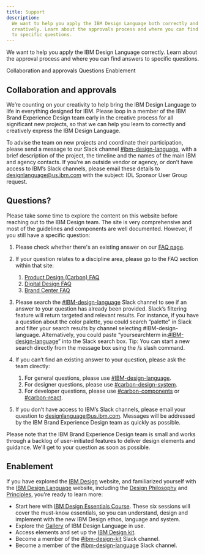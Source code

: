 ```yaml
---
title: Support
description:
  We want to help you apply the IBM Design Language both correctly and
  creatively. Learn about the approvals process and where you can find answers
  to specific questions.
---
```


<PageDescription>

We want to help you apply the IBM Design Language correctly. Learn about the
approval process and where you can find answers to specific questions.

</PageDescription>

<AnchorLinks>
  <AnchorLink>Collaboration and approvals</AnchorLink>
  <AnchorLink>Questions</AnchorLink>
  <AnchorLink>Enablement</AnchorLink>
</AnchorLinks>

## Collaboration and approvals

We’re counting on your creativity to help bring the IBM Design Language to life
in everything designed for IBM. Please loop in a member of the IBM Brand
Experience Design team early in the creative process for all significant new
projects, so that we can help you learn to correctly and creatively express the
IBM Design Language.

To advise the team on new projects and coordinate their participation, please
send a message to our Slack channel
[#ibm-design-language](https://ibm-studios.slack.com/messages/C0U35LB2B), with a
brief description of the project, the timeline and the names of the main IBM and
agency contacts. If you're an outside vendor or agency, or don’t have access to
IBM’s Slack channels, please email these details to
[designlanguage@us.ibm.com](mailto:designlanguage@us.ibm.com) with the subject:
IDL Sponsor User Group request.

## Questions?

Please take some time to explore the content on this website before reaching out
to the IBM Design team. The site is very comprehensive and most of the
guidelines and components are well documented. However, if you still have a
specific question:

<div className="questions-section">

1. Please check whether there's an existing answer on our [FAQ page](/help/faq).
2. If your question relates to a discipline area, please go to the FAQ section
   within that site:
   1. [Product Design (Carbon) FAQ](https://www.carbondesignsystem.com/help/faq)
   1. [Digital Design FAQ](https://www.ibm.com/standards/web/faq.html)
   1. [Brand Center FAQ](https://www.carbondesignsystem.com/help/faq)
3. Please search the
   [#IBM-design-language](https://ibm-studios.slack.com/messages/C0U35LB2B)
   Slack channel to see if an answer to your question has already been provided.
   Slack’s filtering feature will return targeted and relevant results. For
   instance, if you have a question about the color palette, you could search
   “palette” in Slack and filter your search results by channel selecting
   #IBM-design-language. Alternatively, you could paste “yoursearchterm
   in:[#IBM-design-language](https://ibm-studios.slack.com/messages/C0U35LB2B)”
   into the Slack search box. Tip: You can start a new search directly from the
   message box using the /s slash command.
4. If you can’t find an existing answer to your question, please ask the team
   directly:

   1. For general questions, please use
      [#IBM-design-language](https://ibm-studios.slack.com/messages/C0U35LB2B).
   1. For designer questions, please use
      [#carbon-design-system](https://ibm-studios.slack.com/messages/C0M053VPT/).
   1. For developer questions, please use
      [#carbon-components](https://ibm-studios.slack.com/messages/C046Y0YUD/) or
      [#carbon-react](https://ibm-studios.slack.com/messages/C2K6RFJ1G/).

5. If you don’t have access to IBM’s Slack channels, please email your question
   to [designlanguage@us.ibm.com](mailto:designlanguage@us.ibm.com). Messages
   will be addressed by the IBM Brand Experience Design team as quickly as
   possible.

</div>

Please note that the IBM Brand Experience Design team is small and works through
a backlog of user-initiated features to deliver design elements and guidance.
We'll get to your question as soon as possible.

## Enablement

If you have explored the [IBM Design](https://www.ibm.com/design/) website, and
familiarized yourself with the 
[IBM Design Language](https://www.ibm.com/design/language/) website, including
the [Design Philosophy](https://www.ibm.com/design/language/philosophy/pov) and
[Principles](https://www.ibm.com/design/language/philosophy/principles/), you're
ready to learn more:

<div className="enablement-section">

- Start here with
  [IBM Design Essentials Course](https://www.ibm.com/brand/expression#learn-the-essentials). These
  six sessions will cover the must-know essentials, so you can understand,
  design and implement with the new IBM Design ethos, language and system.
- Explore the [Gallery](https://www.ibm.com/design/language/gallery) of IBM
  Design Language in use.
- Access elements and set up the
  [IBM Design kit](https://carbondesignsystem.com/designing/get-started/).
- Become a member of the
  [#ibm-design-kit](https://ibm-studios.slack.com/archives/CDT9TSUAJ) Slack
  channel.
- Become a member of the
  [#ibm-design-language](https://ibm-studios.slack.com/messages/C0U35LB2B) Slack
  channel.

</div>
